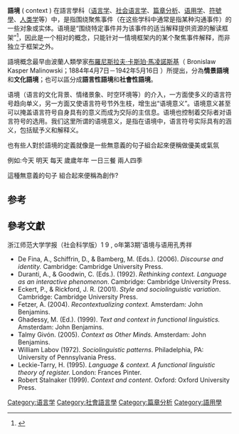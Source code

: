 {{redirect|上下文|计算机科学中的上下文|上下文 (计算机)}}

'''語境''' ( context ) 在語言學科（[[语言学|语言学]]、[[社会语言学|社会语言学]]、[[篇章分析|篇章分析]]、[[语用学|语用学]]、[[符號學|符號學]]、[[人类学|人类学]]等）中，是指围绕聚焦事件（在这些学科中通常是指某种沟通事件）的一些对象或实体。语境是“围绕特定事件并为该事件的适当解释提供资源的解读框架”<ref>{{Cite web |url=http://www.sscnet.ucla.edu/anthro/faculty/duranti/reprints/rethco.pdf |title=存档副本 |access-date=2021-04-09 |archive-date=2021-02-25 |archive-url=https://web.archive.org/web/20210225143530/http://www.sscnet.ucla.edu/anthro/faculty/duranti/reprints/rethco.pdf |dead-url=no }}</ref>，因此是一个相对的概念，只能针对一情境框架内的某个聚焦事件解释，而非独立于框架之外。

語境概念最早由波蘭人類學家[[布羅尼斯拉夫·卡斯珀·馬凌諾斯基|布羅尼斯拉夫·卡斯珀·馬凌諾斯基]]（ Bronislaw Kasper Malinowski；1884年4月7日－1942年5月16日 ）所提出，分為'''情景語境'''和'''文化語境'''；也可以區分成'''語言性語境'''和'''社會性語境'''。

语境（语言的文化背景、情绪景象、时空环境等）的介入，一方面使多义的语言符号趋向单义，另一方面又使语言符号节外生枝，增生出“语境意义”。语境意义甚至可以掩盖语言符号自身具有的意义而成为交际的主信息。语境也控制着交际者对语言符号的选用。我们这里所谓的语境意义，是指在语境中，语言符号实际具有的涵义，包括赋予义和解释义。

也有些人對於語境的定義就像是一些無意義的句子組合起來便稱做優美或氣氛

例如:今天 明天 每天 歲歲年年 一日三餐 兩人四季

這種無意義的句子 組合起來便稱為創作?

==参考==
<references/>

== 參考文獻 ==
浙江师范大学学报（社会科学版）1 9 , o年第3期’语境与语用孔秀祥
* De Fina, A., Schiffrin, D., & Bamberg, M. (Eds.). (2006). ''Discourse and identity.'' Cambridge: Cambridge University Press.
* Duranti, A., & Goodwin, C. (Eds.). (1992). ''Rethinking context. Language as an interactive phenomenon''. Cambridge: Cambridge University Press.
* Eckert, P., & Rickford, J. R. (2001). ''Style and sociolinguistic variation''. Cambridge: Cambridge University Press.
* Fetzer, A. (2004). ''Recontextualizing context.'' Amsterdam: John Benjamins.
* Ghadessy, M. (Ed.). (1999). ''Text and context in functional linguistics.'' Amsterdam: John Benjamins.
* Talmy Givón. (2005). ''Context as Other Minds.'' Amsterdam: John Benjamins.
* William Labov (1972). ''Sociolinguistic patterns''. Philadelphia, PA: University of Pennsylvania Press.
* Leckie-Tarry, H. (1995). ''Language & context. A functional linguistic theory of register.'' London: Frances Pinter.
* Robert Stalnaker (1999). ''Context and content''. Oxford: Oxford University Press.


[[Category:语言学|Category:语言学]]
[[Category:社會語言學|Category:社會語言學]]
[[Category:篇章分析|Category:篇章分析]]
[[Category:語用學|Category:語用學]]